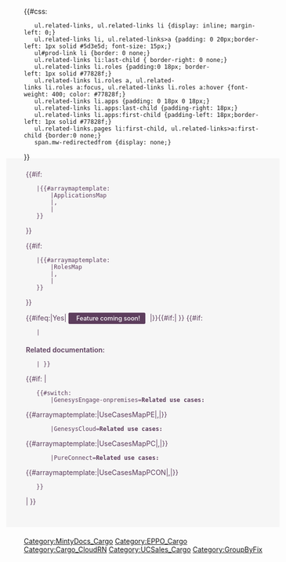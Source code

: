 <onlyinclude>
{{#css: 
	ul.related-links, ul.related-links li {display: inline; margin-left: 0;}
	ul.related-links li, ul.related-links>a {padding: 0 20px;border-left: 1px solid #5d3e5d; font-size: 15px;}
	ul#prod-link li {border: 0 none;}
	ul.related-links li:last-child { border-right: 0 none;}
	ul.related-links li.roles {padding:0 18px; border-left: 1px solid #77828f;}
	ul.related-links li.roles a, ul.related-links li.roles a:focus, ul.related-links li.roles a:hover {font-weight: 400; color: #77828f;}
	ul.related-links li.apps {padding: 0 18px 0 18px;}
	ul.related-links li.apps:last-child {padding-right: 18px;}
	ul.related-links li.apps:first-child {padding-left: 18px;border-left: 1px solid #77828f;}
	ul.related-links.pages li:first-child, ul.related-links>a:first-child {border:0 none;}
	span.mw-redirectedfrom {display: none;}
}}<div class="eppo-head" style="background-color:#f6f6f6; color: #5d3e5d;margin:-20px -18px 20px -36px; padding:20px 20px 30px 40px;">
<div class="col-md-10" id="eppo-links" style="padding:0; margin-top:-10px;min-height:20px;">
<ul class="related-links">
{{#if:{{{Application|}}}
	|{{#arraymaptemplate:{{{Application|}}}
		|ApplicationsMap
		|,
		|
	}}
}}</ul>
<ul class="related-links">
{{#if:{{{Role|}}}
	|{{#arraymaptemplate:{{{Role|}}}
		|RolesMap
		|,
		|
	}}
}}</ul>
</div>
<div class="col-md-2" id="eppo-version" style="padding:0;"></div>
<div class="clearfix"></div>
<div id="eppo-heading" style="margin-bottom: 15px;"></div>
{{#ifeq:{{{ComingSoon|}}}|Yes|
<span style="background-color: #5D3E5D; color: #fff; padding: 3px 10px; border: 1px solid #5D3E5D; border-radius: 3px; font-size: 90%; font-weight: 500;margin-right: 5px;"><i class="glyphicon glyphicon-flag" style="margin-right: 5px;"></i>Feature coming soon!</span>
|}}{{#if:{{{Context|}}}|
<span>{{{Context}}}</span>}}
<!-- An IF to find if any links at all exist. If yes, format accordingly. If no, do nothing. -->
{{#if:{{EPPOQueries
		|PageType={{{PageType|}}}
		|RN={{{RN|}}}
		|ServiceId={{{ServiceId|}}}
		|DepGuideServiceId={{{DepGuideServiceId|}}}
	}}
	|<div style="margin-top:20px;"><span style="font-weight:600;">Related documentation:</span><ul class="related-links pages">
	{{EPPOQueries
		|PageType={{{PageType|}}}
		|RN={{{RN|}}}
		|ServiceId={{{ServiceId|}}}
		|DepGuideServiceId={{{DepGuideServiceId|}}}
	}}	
	</ul>
	|<!-- do nothing if no links 
-->}}
<div>
{{#if:{{{UseCase|}}}
|
	{{#switch:{{{Platform|}}}
		|GenesysEngage-onpremises=<span style="font-weight:600; ">Related use cases:</span><ul class="related-links">{{#arraymaptemplate:{{{UseCase|}}}|UseCasesMapPE|,|}}</ul>
		|GenesysCloud=<span style="font-weight:600; ">Related use cases:</span><ul class="related-links">{{#arraymaptemplate:{{{UseCase|}}}|UseCasesMapPC|,|}}</ul>
		|PureConnect=<span style="font-weight:600; ">Related use cases:</span><ul class="related-links">{{#arraymaptemplate:{{{UseCase|}}}|UseCasesMapPCON|,|}}</ul>
	}}
|
}}
</div>
</div>
</div>
<!-- Notices--><div id="footer-notice" style="margin: 0 auto;margin-top:20px;display: none;">
{{#cargo_query:
	tables=Article,MintyDocsManual
	|join on=Article._pageNamespace=MintyDocsManual._pageNamespace
	|fields=MintyDocsManual.Notice
	|where=
		Article._pageName="{{FULLPAGENAME}}" 
		AND Article.Manual=MintyDocsManual.Manual
	|named args=yes
	|format=template
	|template=Notices
	|default=
}}
</div></onlyinclude>
<noinclude>[[Category:MintyDocs_Cargo]][[Category:EPPO_Cargo]][[Category:Cargo_CloudRN]][[Category:UCSales_Cargo]]
</noinclude><noinclude>[[Category:GroupByFix]]</noinclude>